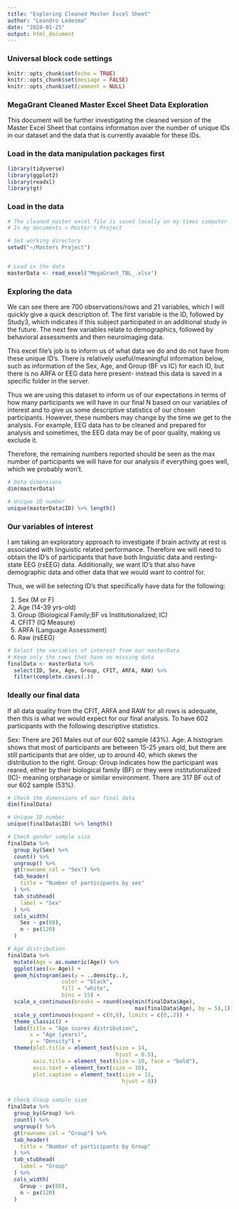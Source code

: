 ```yaml
---
title: "Exploring Cleaned Master Excel Sheet"
author: "Leandro Ledesma"
date: "2024-01-25"
output: html_document
---
```


### Universal block code settings

```r
knitr::opts_chunk$set(echo = TRUE)
knitr::opts_chunk$set(message = FALSE)
knitr::opts_chunk$set(comment = NULL)
```

### MegaGrant Cleaned Master Excel Sheet Data Exploration

This document will be further investigating the cleaned version of the Master Excel Sheet that contains information over the number of unique IDs in our dataset and the data that is currently avaiable for these IDs.

### Load in the data manipulation packages first
```r
library(tidyverse)
library(ggplot2)
library(readxl)
library(gt)
```

### Load in the data

```r
# The cleaned master excel file is saved locally on my times computer
# In my documents > Master's Project

# Set working directory
setwd("~/Masters Project")


# Load in the data
masterData <- read_excel("MegaGrant_TBL_.xlsx")

```


### Exploring the data

We can see there are 700 observations/rows and 21 variables, which I will quickly give a quick description of.
The first variable is the ID, followed by Study3, which indicates if this subject participated in an additional study in the future. The next few variables relate to demographics, followed by behavioral assessments and then neuroimaging data.

This excel file's job is to inform us of what data we do and do not have from these unique ID's. There is relatively useful/meaningful information below, such as information of the Sex, Age, and Group (BF vs IC) for each ID, but there is no ARFA or EEG data here present- instead this data is saved in a specific folder in the server.

Thus we are using this dataset to inform us of our expectations in terms of how many participants we will have in our final N based on our variables of interest and to give us some descriptive statistics of our chosen participants. However, these numbers may change by the time we get to the analysis. For example, EEG data has to be cleaned and prepared for analysis and sometimes, the EEG data may be of poor quality, making us exclude it. 

Therefore, the remaining numbers reported should be seen as the max number of participants we will have for our analysis if everything goes well, which we probably won't.


```r
# Data dimensions
dim(masterData)

# Unique ID number
unique(masterData$ID) %>% length()
```

### Our variables of interest

I am taking an exploratory approach to investigate if brain activity at rest is associated with linguistic related performance. Therefore we will need to obtain the ID's of participants that have both linguistic data and resting-state EEG (rsEEG) data. Additionally, we want ID's that also have demographic data and other data that we would want to control for.

Thus, we will be selecting ID's that specifically have data for the following: 

1) Sex (M or F)
2) Age (14-39 yrs-old)
3) Group (Biological Family;BF vs Institutionalized; IC)
4) CFIT? (IQ Measure)
5) ARFA (Language Assessment)
6) Raw (rsEEG)


```r
# Select the variables of interest from our masterData
# Keep only the rows that have no missing data
finalData <- masterData %>%
  select(ID, Sex, Age, Group, CFIT, ARFA, RAW) %>%
  filter(complete.cases(.))

```

### Ideally our final data

If all data quality from the CFIT, ARFA and RAW for all rows is adequate, then this is what we would expect for our final analysis. To have 602 participants with the following descriptive statistics.

Sex: There are 261 Males out of our 602 sample (43%).
Age: A histogram shows that most of participants are between 15-25 years old, but there are still participants that are older, up to around 40, which skews the distribution to the right.
Group: Group indicates how the participant was reared, either by their biological family (BF) or they were institutionalized (IC)- meaning orphanage or similar environment. There are 317 BF out of our 602 sample (53%).


```r
# Check the dimensions of our final data
dim(finalData)

# Unique ID number
unique(finalData$ID) %>% length()

# Check gender sample size
finalData %>%
  group_by(Sex) %>%
  count() %>%
  ungroup() %>%
  gt(rowname_col = "Sex") %>%
  tab_header(
    title = "Number of participants by sex"
  ) %>%
  tab_stubhead(
    label = "Sex"
  ) %>% 
  cols_width(
    Sex ~ px(80),
    n ~ px(120)
  ) 

# Age distribution
finalData %>%
  mutate(Age = as.numeric(Age)) %>%
  ggplot(aes(x= Age)) +
  geom_histogram(aes(y = ..density..), 
                 color = "black", 
                 fill = "white", 
                 bins = 15) +
  scale_x_continuous(breaks = round(seq(min(finalData$Age), 
                                        max(finalData$Age), by = 5),1)) +
  scale_y_continuous(expand = c(0,0), limits = c(0,.2)) +
  theme_classic() +
  labs(title = "Age scores distribution",
       x = "Age (years)",
       y = "Density") +
  theme(plot.title = element_text(size = 14,
                                  hjust = 0.5),
        axis.title = element_text(size = 10, face = "bold"),
        axis.text = element_text(size = 10),
        plot.caption = element_text(size = 11,
                                    hjust = 0))


# Check Group sample size
finalData %>%
  group_by(Group) %>%
  count() %>%
  ungroup() %>%
  gt(rowname_col = "Group") %>%
  tab_header(
    title = "Number of participants by Group"
  ) %>%
  tab_stubhead(
    label = "Group"
  ) %>% 
  cols_width(
    Group ~ px(80),
    n ~ px(120)
  ) 
  


```


